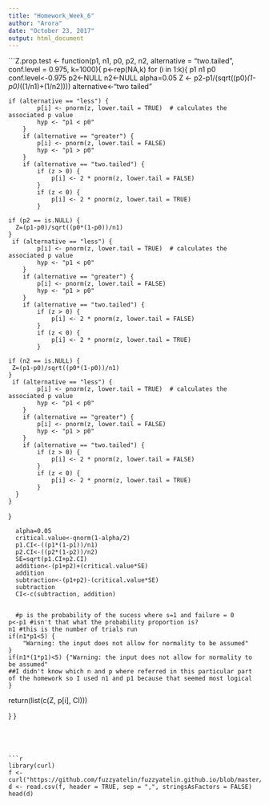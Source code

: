 ```yaml
---
title: "Homework_Week_6"
author: "Arora"
date: "October 23, 2017"
output: html_document
---
```

```Z.prop.test <- function(p1, n1, p0, p2, n2, alternative = "two.tailed", conf.level = 0.975, k=1000){
    p<-rep(NA,k)
    for (i in 1:k){
      p1
      n1
      p0
      conf.level<-0.975
      p2<-NULL
      n2<-NULL
      alpha=0.05
      Z <- p2-p1/(sqrt((p0)*(1-p0)*((1/n1)+(1/n2))))
      alternative<-"two tailed"

    if (alternative == "less") {
            p[i] <- pnorm(z, lower.tail = TRUE)  # calculates the associated p value
            hyp <- "p1 < p0"
        }
        if (alternative == "greater") {
            p[i] <- pnorm(z, lower.tail = FALSE)
            hyp <- "p1 > p0"
        }
        if (alternative == "two.tailed") {
            if (z > 0) {
                p[i] <- 2 * pnorm(z, lower.tail = FALSE)
            }
            if (z < 0) {
                p[i] <- 2 * pnorm(z, lower.tail = TRUE)
            }
      
    if (p2 == is.NULL) {
      Z=(p1-p0)/sqrt((p0*(1-p0))/n1)
    }
     if (alternative == "less") {
            p[i] <- pnorm(z, lower.tail = TRUE)  # calculates the associated p value
            hyp <- "p1 < p0"
        }
        if (alternative == "greater") {
            p[i] <- pnorm(z, lower.tail = FALSE)
            hyp <- "p1 > p0"
        }
        if (alternative == "two.tailed") {
            if (z > 0) {
                p[i] <- 2 * pnorm(z, lower.tail = FALSE)
            }
            if (z < 0) {
                p[i] <- 2 * pnorm(z, lower.tail = TRUE)
            }
      
    if (n2 == is.NULL) {
     Z=(p1-p0)/sqrt((p0*(1-p0))/n1) 
    }
     if (alternative == "less") {
            p[i] <- pnorm(z, lower.tail = TRUE)  # calculates the associated p value
            hyp <- "p1 < p0"
        }
        if (alternative == "greater") {
            p[i] <- pnorm(z, lower.tail = FALSE)
            hyp <- "p1 > p0"
        }
        if (alternative == "two.tailed") {
            if (z > 0) {
                p[i] <- 2 * pnorm(z, lower.tail = FALSE)
            }
            if (z < 0) {
                p[i] <- 2 * pnorm(z, lower.tail = TRUE)
            }
      }
    }
  }

      alpha=0.05
      critical.value<-qnorm(1-alpha/2)
      p1.CI<-((p1*(1-p1))/n1)
      p2.CI<-((p2*(1-p2))/n2)
      SE=sqrt(p1.CI+p2.CI)
      addition<-(p1+p2)+(critical.value*SE)
      addition
      subtraction<-(p1+p2)-(critical.value*SE)
      subtraction
      CI<-c(subtraction, addition)
  

      #p is the probability of the sucess where s=1 and failure = 0
    p<-p1 #isn't that what the probability proportion is?
    n1 #this is the number of trials run
    if(n1*p1<5) {
        "Warning: the input does not allow for normality to be assumed"
    }
    if(n1*(1*p1)<5) {"Warning: the input does not allow for normality to be assumed"
    ##I didn't know which n and p where referred in this particular part of the homework so I used n1 and p1 because that seemed most logical
    }

return(list(c(Z, p[i], CI)))

  }
}
```




```r
library(curl)
f <- curl("https://github.com/fuzzyatelin/fuzzyatelin.github.io/blob/master/AN597_Fall17/KamilarAndCooperData.csv")
d <- read.csv(f, header = TRUE, sep = ",", stringsAsFactors = FALSE)
head(d)
```
